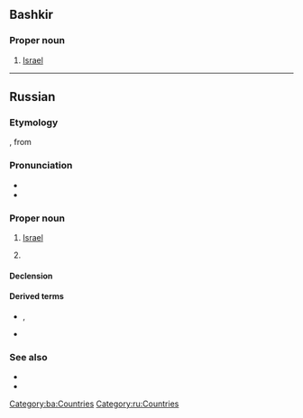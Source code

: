 {{also|Ізраіль|Ізраїль}}
==Bashkir==

===Proper noun===
{{head|ba|proper noun}}

# [[Israel]]

[[Category:ba:Countries]]

----

==Russian==
{{wikipedia|lang=ru}}

===Etymology===
{{bor|ru|grc|Ἰσρᾱήλ||Israel}}, from {{etyl|he|ru}} {{m|he|יִשְׂרָאֵל||Israel|tr=yisra'él}}

===Pronunciation===
* {{ru-IPA|Изра́иль}}
* {{audio|Ru-Израиль.ogg|Audio|lang=ru}}

===Proper noun===
{{ru-proper noun+|Изра́иль|m|a=ia}}

# {{lb|ru|inanimate}} [[Israel]] {{gloss|country}}
# {{lb|ru|animate}} {{given name|male|lang=ru|from=Hebrew|eq=Israel}}

====Declension====
{{ru-noun-table|Изра́иль|m|n=sg|a=ia}}
{{ru-noun-old|Изра́иль|m|n=sg|a=ia}}

====Derived terms====
* {{l|ru|израильтя́нин}}, {{l|ru|израильтя́нка}}
* {{l|ru|изра́ильский}}

===See also===
* {{l|ru|Израи́л|gloss=Israel, person's name}}
* {{l|ru|Исраэ́ль|gloss=Israel, person's name}}

[[Category:ru:Countries]]